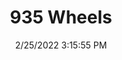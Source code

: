 ---
width: 1333
height: 2000
title: 935 Wheels
description: The intricate design on Porsche 935 wheels
date: 2/25/2022 3:15:55 PM
cameraMake: Sony
cameraModel: ILCE-7M3
lens: FE 35mm F1.4 GM
settingsfStop: f/1.4
settingsISO: ISO 200
settingsShutter: 1/40
settingsFocalLength: 35 mm
---